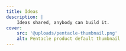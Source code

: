 ```yaml
---
title: Ideas
description: |
    Ideas shared, anybody can build it.
cover:
    src: '@uploads/pentacle-thumbnail.png'
    alt: Pentacle product default thumbnail
---
```


<Title
    title="Ideas"
    subtitle="K16E Blog"
    flipped={ true }
    swapped={ false }
    centered={ false }
/>